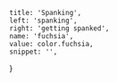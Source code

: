 
	title: 'Spanking',
	left: 'spanking',
	right: 'getting spanked',
	name: 'fuchsia',
	value: color.fuchsia,
	snippet: '',
}

